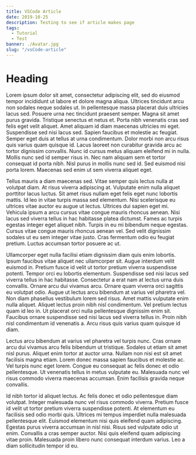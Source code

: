 ```yaml
---
title: VSCode Article
date: 2019-10-25
description: Testing to see if article makes page
tags:
  - Tutorial
  - Test
banner: ./Avatar.jpg
slug: "/vsCode-article"
---
```


# Heading

Lorem ipsum dolor sit amet, consectetur adipiscing elit, sed do eiusmod tempor incididunt ut labore et dolore magna aliqua. Ultrices tincidunt arcu non sodales neque sodales ut. In pellentesque massa placerat duis ultricies lacus sed. Posuere urna nec tincidunt praesent semper. Magna sit amet purus gravida. Tristique senectus et netus et. Porta nibh venenatis cras sed felis eget velit aliquet. Amet aliquam id diam maecenas ultricies mi eget. Suspendisse sed nisi lacus sed. Sapien faucibus et molestie ac feugiat. Semper eget duis at tellus at urna condimentum. Dolor morbi non arcu risus quis varius quam quisque id. Lacus laoreet non curabitur gravida arcu ac tortor dignissim convallis. Nunc id cursus metus aliquam eleifend mi in nulla. Mollis nunc sed id semper risus in. Nec nam aliquam sem et tortor consequat id porta nibh. Nisl purus in mollis nunc sed id. Sed euismod nisi porta lorem. Maecenas sed enim ut sem viverra aliquet eget.

Tellus mauris a diam maecenas sed. Vitae semper quis lectus nulla at volutpat diam. At risus viverra adipiscing at. Vulputate enim nulla aliquet porttitor lacus luctus. Sit amet risus nullam eget felis eget nunc lobortis mattis. Id leo in vitae turpis massa sed elementum. Nisi scelerisque eu ultrices vitae auctor eu augue ut lectus. Ultrices dui sapien eget mi. Vehicula ipsum a arcu cursus vitae congue mauris rhoncus aenean. Nisi lacus sed viverra tellus in hac habitasse platea dictumst. Fames ac turpis egestas integer eget aliquet nibh. Turpis in eu mi bibendum neque egestas. Cursus vitae congue mauris rhoncus aenean vel. Sed velit dignissim sodales ut eu sem integer vitae justo. Cras fermentum odio eu feugiat pretium. Luctus accumsan tortor posuere ac ut.

Ullamcorper eget nulla facilisi etiam dignissim diam quis enim lobortis. Ipsum faucibus vitae aliquet nec ullamcorper sit. Augue interdum velit euismod in. Pretium fusce id velit ut tortor pretium viverra suspendisse potenti. Tempor orci eu lobortis elementum. Suspendisse sed nisi lacus sed viverra tellus in hac habitasse. Consectetur a erat nam at lectus urna duis convallis. Ornare arcu dui vivamus arcu. Ornare quam viverra orci sagittis eu volutpat odio. Augue ut lectus arcu bibendum at varius vel pharetra vel. Non diam phasellus vestibulum lorem sed risus. Amet mattis vulputate enim nulla aliquet. Aliquet lectus proin nibh nisl condimentum. Vel pretium lectus quam id leo in. Ut placerat orci nulla pellentesque dignissim enim sit. Faucibus ornare suspendisse sed nisi lacus sed viverra tellus in. Proin nibh nisl condimentum id venenatis a. Arcu risus quis varius quam quisque id diam.

Lectus arcu bibendum at varius vel pharetra vel turpis nunc. Cras ornare arcu dui vivamus arcu felis bibendum ut tristique. Sodales ut etiam sit amet nisl purus. Aliquet enim tortor at auctor urna. Nullam non nisi est sit amet facilisis magna etiam. Lorem donec massa sapien faucibus et molestie ac. Vel turpis nunc eget lorem. Congue eu consequat ac felis donec et odio pellentesque. Ut venenatis tellus in metus vulputate eu. Malesuada nunc vel risus commodo viverra maecenas accumsan. Enim facilisis gravida neque convallis.

Id nibh tortor id aliquet lectus. Ac felis donec et odio pellentesque diam volutpat. Integer malesuada nunc vel risus commodo viverra. Pretium fusce id velit ut tortor pretium viverra suspendisse potenti. At elementum eu facilisis sed odio morbi quis. Ultrices mi tempus imperdiet nulla malesuada pellentesque elit. Euismod elementum nisi quis eleifend quam adipiscing. Egestas purus viverra accumsan in nisl nisi. Risus sed vulputate odio ut enim. Convallis a cras semper auctor. Nisi quis eleifend quam adipiscing vitae proin. Malesuada proin libero nunc consequat interdum varius. Leo a diam sollicitudin tempor id eu.
